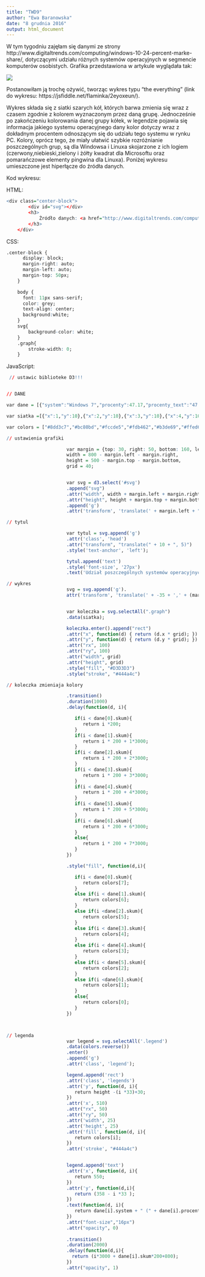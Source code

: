 ---
title: "TWD9"
author: "Ewa Baranowska"
date: "8 grudnia 2016"
output: html_document
---

W tym tygodniu zajęłam się danymi ze strony http://www.digitaltrends.com/computing/windows-10-24-percent-marke-share/, dotyczącymi udziału różnych systemów operacyjnych w segmencie komputerów osobistych. Grafika przedstawiona w artykule wyglądała tak:

![](kolowy.jpg)

Postanowiłam ją trochę ożywić, tworząc wykres typu "the everything" (link do wykresu: https://jsfiddle.net/flaminka/2eyoxeun/).

Wykres składa się z siatki szarych kół, których barwa zmienia się wraz z czasem zgodnie z kolorem wyznaczonym przez daną grupę. Jednocześnie po zakończeniu kolorowania danej grupy kółek, w legendzie pojawia się informacja jakiego systemu operacyjnego dany kolor dotyczy wraz z dokładnym procentem odnoszącym się do udziału tego systemu w rynku PC. Kolory, oprócz tego, że miały ułatwić szybkie rozróżnianie poszczególnych grup, są dla Windowsa i Linuxa skojarzone z ich logiem (czerwony,niebieski,zielony i żółty kwadrat dla Microsoftu oraz pomarańczowe elementy pingwina dla Linuxa). Poniżej wykresu umieszczone jest hiperłącze do źródła danych.

Kod wykresu:

HTML:

```{r, eval=F}
<div class="center-block">
		<div id="svg"></div>
		<h3>
			Źródło danych: <a href="http://www.digitaltrends.com/computing/windows-10-24-percent-marke-share/" target="_blank">Digital Trends, 01.12.2016</a> 
		</h3>
	</div>
```

CSS:

```{r, eval=F}
.center-block {
	  display: block;
	  margin-right: auto;
	  margin-left: auto;
	  margin-top: 50px;
	}

	body {
	  font: 11px sans-serif;
	  color: grey;
	  text-align: center;
	  background:white;
	}
	svg{
		background-color: white;
	}
	.graph{
		stroke-width: 0;
	}
```

JavaScript:

```{r,eval=F}
 // ustawic biblioteke D3!!!


// DANE

var dane = [{"system":"Windows 7","procenty":47.17,"procenty_text":"47.17%","zaokr":47,"skum":47},{"system":"Windows 10","procenty":23.72,"procenty_text":"23.72%","zaokr":24,"skum":71},{"system":"Windows XP","procenty":8.63,"procenty_text":"8.63%","zaokr":9,"skum":80},{"system":"Windows 8.1","procenty":8.01,"procenty_text":"8.01%","zaokr":8,"skum":88},{"system":"Linux","procenty":2.31,"procenty_text":"2.31%","zaokr":2,"skum":90},{"system":"Mac OS X 10.11","procenty":2.21,"procenty_text":"2.21%","zaokr":2,"skum":92},{"system":"Mac OS X 10.12","procenty":2.21,"procenty_text":"2.21%","zaokr":2,"skum":94},{"system":"Inne","procenty":5.74,"procenty_text":"5.74%","zaokr":6,"skum":100}] 

var siatka =[{"x":1,"y":10},{"x":2,"y":10},{"x":3,"y":10},{"x":4,"y":10},{"x":5,"y":10},{"x":6,"y":10},{"x":7,"y":10},{"x":8,"y":10},{"x":9,"y":10},{"x":10,"y":10},{"x":10,"y":9},{"x":9,"y":9},{"x":8,"y":9},{"x":7,"y":9},{"x":6,"y":9},{"x":5,"y":9},{"x":4,"y":9},{"x":3,"y":9},{"x":2,"y":9},{"x":1,"y":9},{"x":1,"y":8},{"x":2,"y":8},{"x":3,"y":8},{"x":4,"y":8},{"x":5,"y":8},{"x":6,"y":8},{"x":7,"y":8},{"x":8,"y":8},{"x":9,"y":8},{"x":10,"y":8},{"x":10,"y":7},{"x":9,"y":7},{"x":8,"y":7},{"x":7,"y":7},{"x":6,"y":7},{"x":5,"y":7},{"x":4,"y":7},{"x":3,"y":7},{"x":2,"y":7},{"x":1,"y":7},{"x":1,"y":6},{"x":2,"y":6},{"x":3,"y":6},{"x":4,"y":6},{"x":5,"y":6},{"x":6,"y":6},{"x":7,"y":6},{"x":8,"y":6},{"x":9,"y":6},{"x":10,"y":6},{"x":10,"y":5},{"x":9,"y":5},{"x":8,"y":5},{"x":7,"y":5},{"x":6,"y":5},{"x":5,"y":5},{"x":4,"y":5},{"x":3,"y":5},{"x":2,"y":5},{"x":1,"y":5},{"x":1,"y":4},{"x":2,"y":4},{"x":3,"y":4},{"x":4,"y":4},{"x":5,"y":4},{"x":6,"y":4},{"x":7,"y":4},{"x":8,"y":4},{"x":9,"y":4},{"x":10,"y":4},{"x":10,"y":3},{"x":9,"y":3},{"x":8,"y":3},{"x":7,"y":3},{"x":6,"y":3},{"x":5,"y":3},{"x":4,"y":3},{"x":3,"y":3},{"x":2,"y":3},{"x":1,"y":3},{"x":1,"y":2},{"x":2,"y":2},{"x":3,"y":2},{"x":4,"y":2},{"x":5,"y":2},{"x":6,"y":2},{"x":7,"y":2},{"x":8,"y":2},{"x":9,"y":2},{"x":10,"y":2},{"x":10,"y":1},{"x":9,"y":1},{"x":8,"y":1},{"x":7,"y":1},{"x":6,"y":1},{"x":5,"y":1},{"x":4,"y":1},{"x":3,"y":1},{"x":2,"y":1},{"x":1,"y":1}] 

var colors = ["#8dd3c7","#bc80bd","#fccde5","#fdb462","#b3de69","#ffed6f", "#80b1d3", "#fb8072"]

// ustawienia grafiki

                      var margin = {top: 30, right: 50, bottom: 160, left: 50},
                      width = 800 - margin.left - margin.right,
                      height = 500 - margin.top - margin.bottom,
                      grid = 40;


                      var svg = d3.select('#svg')
                      .append("svg")
                      .attr("width", width + margin.left + margin.right)
                      .attr("height", height + margin.top + margin.bottom)
                      .append('g')
                      .attr('transform', 'translate(' + margin.left + "," + margin.top + ")");

// tytul

                      var tytul = svg.append('g')
                      .attr('class', 'head')
                      .attr("transform", "translate(" + 10 + ", 5)")
                      .style('text-anchor', 'left');

                      tytul.append('text')
                      .style('font-size', '27px')
                      .text('Udział poszczególnych systemów operacyjnych na rynku PC');

// wykres
                      svg = svg.append('g').
                      attr('transform', 'translate(' + -35 + ',' + (margin.top-10) + ')');


                      var koleczka = svg.selectAll(".graph")
                      .data(siatka);

                      koleczka.enter().append("rect")
                      .attr("x", function(d) { return (d.x * grid); })
                      .attr("y", function(d) { return (d.y * grid); })
                      .attr("rx", 100)
                      .attr("ry", 100)
                      .attr("width", grid)
                      .attr("height", grid)
                      .style("fill", "#D3D3D3")
                      .style("stroke", "#444a4c")

// koleczka zmieniaja kolory

                      .transition()
                      .duration(1000)
                      .delay(function(d, i){

                         if(i < dane[0].skum){
                            return i *200;
                         }
                         if(i < dane[1].skum){
                            return i * 200 + 1*3000;
                         }
                         if(i < dane[2].skum){
                            return i * 200 + 2*3000;
                         }
                         if(i < dane[3].skum){
                            return i * 200 + 3*3000;
                         }
                         if(i < dane[4].skum){
                            return i * 200 + 4*3000;
                         }
                         if(i < dane[5].skum){
                            return i * 200 + 5*3000;
                         }
                         if(i < dane[6].skum){
                            return i * 200 + 6*3000;
                         }
                         else{
                            return i * 200 + 7*3000;
                         }
                      })

                      .style("fill", function(d,i){

                         if(i < dane[0].skum){
                            return colors[7];
                         }
                         else if(i < dane[1].skum){
                            return colors[6];
                         }
                         else if(i <dane[2].skum){
                            return colors[5];
                         }
                         else if(i < dane[3].skum){
                            return colors[4];
                         }
                         else if(i < dane[4].skum){
                            return colors[3];
                         }
                         else if(i < dane[5].skum){
                            return colors[2];
                         }
                         else if(i <dane[6].skum){
                            return colors[1];
                         }
                         else{
                            return colors[0];
                         }
                      })



// legenda
                      var legend = svg.selectAll('.legend')
                      .data(colors.reverse())
                      .enter()
                      .append('g')
                      .attr('class', 'legend');

                      legend.append('rect')
                      .attr('class', 'legends')
                      .attr('y', function(d, i){
                         return height -(i *33)+30;
                      })
                      .attr('x', 510)
                      .attr("rx", 50)
                      .attr("ry", 50)
                      .attr('width', 25)
                      .attr('height', 25)
                      .attr('fill', function(d, i){
                         return colors[i];
                      })
                      .attr('stroke', "#444a4c")


                      legend.append('text')
                      .attr('x', function(d, i){
                         return 550;
                      })
                      .attr('y', function(d,i){
                         return (358 - i *33 );
                      })
                      .text(function(d, i){
                         return dane[i].system + " (" + dane[i].procenty_text + ")";
                      })
                      .attr("font-size","16px")
                      .attr("opacity", 0)
                      
                      .transition()
                      .duration(2000)
                      .delay(function(d,i){
                        return (i*3000 + dane[i].skum*200+800);
                      })
                      .attr("opacity", 1)
```

